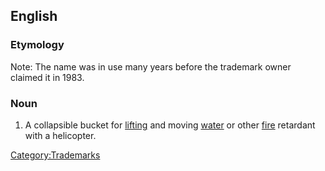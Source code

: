 ==English==

===Etymology===
Note: The name was in use many years before the trademark owner claimed it in 1983.

===Noun===
{{en-noun|sg=[[Bambi]] [[bucket]] }}

# A collapsible bucket for [[lift]]ing and moving [[water]] or other [[fire]] retardant with a helicopter.
[[Category:Trademarks]]